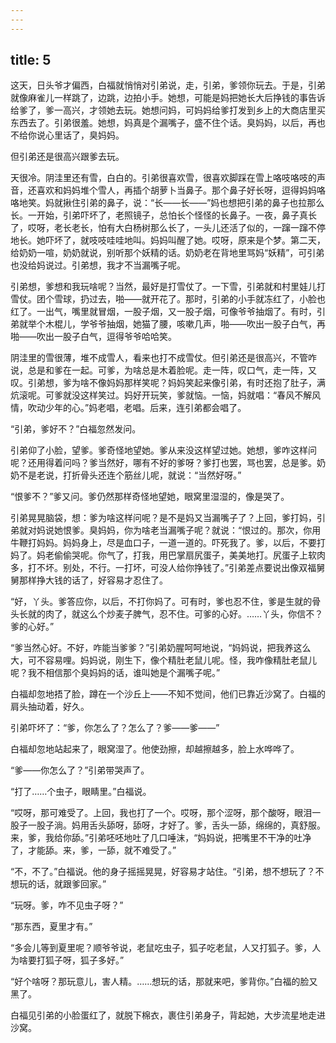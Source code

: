 ```yaml
---
---
---
```

title: 5
---



这天，日头爷才偏西，白福就悄悄对引弟说，走，引弟，爹领你玩去。于是，引弟就像麻雀儿一样跳了，边跳，边拍小手。她想，可能是妈把她长大后挣钱的事告诉给爹了，爹一高兴，才领她去玩。她想问妈，可妈妈给爹打发到乡上的大商店里买东西去了。引弟很羞。她想，妈真是个漏嘴子，盛不住个话。臭妈妈，以后，再也不给你说心里话了，臭妈妈。

但引弟还是很高兴跟爹去玩。

天很冷。阴洼里还有雪，白白的。引弟很喜欢雪，很喜欢脚踩在雪上咯吱咯吱的声音，还喜欢和妈妈堆个雪人，再插个胡萝卜当鼻子。那个鼻子好长呀，逗得妈妈咯咯地笑。妈就揪住引弟的鼻子，说：“长——长——”妈也想把引弟的鼻子也拉那么长。一开始，引弟吓坏了，老照镜子，总怕长个怪怪的长鼻子。一夜，鼻子真长了，哎呀，老长老长，怕有大白杨树那么长了，一头儿还活了似的，一蹿一蹿不停地长。她吓坏了，就吱吱哇哇地叫。妈妈叫醒了她。哎呀，原来是个梦。第二天，给奶奶一喧，奶奶就说，别听那个妖精的话。奶奶老在背地里骂妈“妖精”，可引弟也没给妈说过。引弟想，我才不当漏嘴子呢。

引弟想，爹想和我玩啥呢？当然，最好是打雪仗了。一下雪，引弟就和村里娃儿打雪仗。团个雪球，扔过去，啪——就开花了。那时，引弟的小手就冻红了，小脸也红了。一出气，嘴里就冒烟，一股子烟，又一股子烟，可像爷爷抽烟了。有时，引弟就举个木棍儿，学爷爷抽烟，她猫了腰，咳嗽几声，啪——吹出一股子白气，再啪——吹出一股子白气，逗得爷爷哈哈笑。

阴洼里的雪很薄，堆不成雪人，看来也打不成雪仗。但引弟还是很高兴，不管咋说，总是和爹在一起。可爹，为啥总是木着脸呢。走一阵，叹口气，走一阵，又叹。引弟想，爹为啥不像妈妈那样笑呢？妈妈笑起来像引弟，有时还抱了肚子，满炕滚呢。可爹就没这样笑过。妈好开玩笑，爹就恼。一恼，妈就唱：“春风不解风情，吹动少年的心。”妈老唱，老唱。后来，连引弟都会唱了。

“引弟，爹好不？”白福忽然发问。

引弟仰了小脸，望爹。爹奇怪地望她。爹从来没这样望过她。她想，爹咋这样问呢？还用得着问吗？爹当然好，哪有不好的爹呀？爹打也罢，骂也罢，总是爹。奶奶不是老说，打折骨头还连个筋丝儿呢，就说：“当然好呀。”

“恨爹不？”爹又问。爹仍然那样奇怪地望她，眼窝里湿湿的，像是哭了。

引弟晃晃脑袋，想：爹为啥这样问呢？是不是妈又当漏嘴子了？上回，爹打妈，引弟就对妈说她恨爹。臭妈妈，你为啥老当漏嘴子呢？就说：“恨过的。那次，你用牛鞭打妈妈。妈妈身上，尽是血口子，一道一道的。吓死我了。爹，以后，不要打妈了。妈老偷偷哭呢。你气了，打我，用巴掌扇尻蛋子，美美地打。尻蛋子上软肉多，打不坏。别处，不行。一打坏，可没人给你挣钱了。”引弟差点要说出像双福舅舅那样挣大钱的话了，好容易才忍住了。

“好，丫头。爹答应你，以后，不打你妈了。可有时，爹也忍不住，爹是生就的骨头长就的肉了，就这么个炒麦子脾气，忍不住。可爹的心好。……丫头，你信不？爹的心好。”

“爹当然心好。不好，咋能当爹爹？”引弟奶腥呵呵地说，“妈妈说，把我养这么大，可不容易哩。妈妈说，刚生下，像个精肚老鼠儿呢。怪，我咋像精肚老鼠儿呢？我不相信那个臭妈妈的话，谁叫她是个漏嘴子呢。”

白福却忽地捂了脸，蹲在一个沙丘上——不知不觉间，他们已靠近沙窝了。白福的肩头抽动着，好久。

引弟吓坏了：“爹，你怎么了？怎么了？爹——爹——”

白福却忽地站起来了，眼窝湿了。他使劲擦，却越擦越多，脸上水哗哗了。

“爹——你怎么了？”引弟带哭声了。

“打了……个虫子，眼睛里。”白福说。

“哎呀，那可难受了。上回，我也打了一个。哎呀，那个涩呀，那个酸呀，眼泪一股子一股子淌。妈用舌头舔呀，舔呀，才好了。爹，舌头一舔，绵绵的，真舒服。来，爹，我给你舔。”引弟呸呸地吐了几口唾沫，“妈妈说，把嘴里不干净的吐净了，才能舔。来，爹，一舔，就不难受了。”

“不，不了。”白福说。他的身子摇摇晃晃，好容易才站住。“引弟，想不想玩了？不想玩的话，就跟爹回家。”

“玩呀。爹，咋不见虫子呀？”

“那东西，夏里才有。”

“多会儿等到夏里呢？顺爷爷说，老鼠吃虫子，狐子吃老鼠，人又打狐子。爹，人为啥要打狐子呀，狐子多好。”

“好个啥呀？那玩意儿，害人精。……想玩的话，那就来吧，爹背你。”白福的脸又黑了。

白福见引弟的小脸蛋红了，就脱下棉衣，裹住引弟身子，背起她，大步流星地走进沙窝。